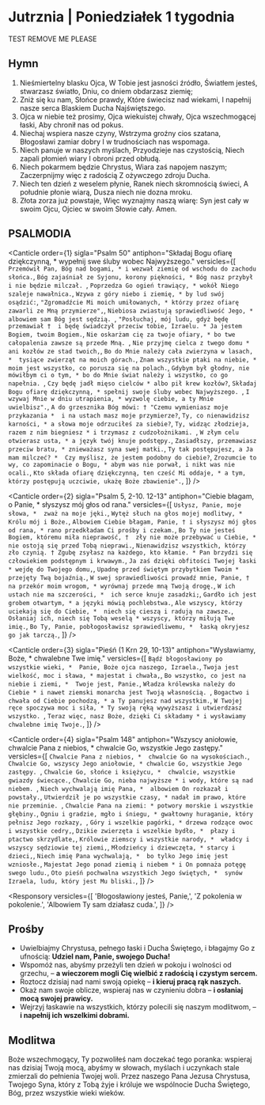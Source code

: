# Jutrznia | Poniedziałek 1 tygodnia

TEST REMOVE ME PLEASE

<OpeningVersicle />

## Hymn

1. Nieśmiertelny blasku Ojca,
   W Tobie jest jasności źródło,
   Światłem jesteś, stwarzasz światło,
   Dniu, co dniem obdarzasz ziemię;
2. Zniż się ku nam, Słońce prawdy,
   Które świecisz nad wiekami,
   I napełnij nasze serca
   Blaskiem Ducha Najświętszego.
3. Ojca w niebie też prosimy,
   Ojca wiekuistej chwały,
   Ojca wszechmogącej łaski,
   Aby chronił nas od pokus.
4. Niechaj wspiera nasze czyny,
   Wstrzyma groźny cios szatana,
   Błogosławi zamiar dobry
   I w trudnościach nas wspomaga.
5. Niech panuje w naszych myślach,
   Przyodzieje nas czystością,
   Niech zapali płomień wiary
   I obroni przed obłudą.
6. Niech pokarmem będzie Chrystus,
   Wiara zaś napojem naszym;
   Zaczerpnijmy więc z radością
   Z ożywczego zdroju Ducha.
7. Niech ten dzień z weselem płynie,
   Ranek niech skromnością świeci,
   A południe płonie wiarą,
   Dusza niech nie dozna mroku.
8. Złota zorza już powstaje,
   Więc wyznajmy naszą wiarę:
   Syn jest cały w swoim Ojcu,
   Ojciec w swoim Słowie cały. Amen.

## PSALMODIA

<Canticle
  order={1}
  sigla="Psalm 50"
  antiphon="Składaj Bogu ofiarę dziękczynną, * wypełnij swe śluby wobec Najwyższego."
  versicles={[
    `Przemówił Pan, Bóg nad bogami, *
i wezwał ziemię od wschodu do zachodu słońca.`,
    `Bóg zajaśniał ze Syjonu, korony piękności, *
Bóg nasz przybył i nie będzie milczał. `,
    `Poprzedza Go ogień trawiący, *
wokół Niego szaleje nawałnica.`,
    `Wzywa z góry niebo i ziemię, *
by lud swój osądzić:`,
    `"Zgromadźcie Mi moich umiłowanych, *
którzy przez ofiarę zawarli ze Mną przymierze",`,
    `Niebiosa zwiastują sprawiedliwość Jego, *
albowiem sam Bóg jest sędzią. `,
    `"Posłuchaj, mój ludu, gdyż będę przemawiał † 
i będę świadczył przeciw tobie, Izraelu. *
Ja jestem Bogiem, twoim Bogiem.`,
    `Nie oskarżam cię za twoje ofiary, *
bo twe całopalenia zawsze są przede Mną. `,
    `Nie przyjmę cielca z twego domu *
ani kozłów ze stad twoich,`,
    `Bo do Mnie należy cała zwierzyna w lasach, * 
tysiące zwierząt na moich górach.`,
    `Znam wszystkie ptaki na niebie, *
moim jest wszystko, co porusza się na polach.`,
    `Gdybym był głodny, nie mówiłbym ci o tym, *
bo do Mnie świat należy i wszystko, co go napełnia. `,
    `Czy będę jadł mięso cielców *
albo pił krew kozłów?`,
    `Składaj Bogu ofiarę dziękczynną, *
spełnij swoje śluby wobec Najwyższego. `,
    `I wzywaj Mnie w dniu utrapienia, *
wyzwolę ciebie, a ty Mnie uwielbisz".`,
    `A do grzesznika Bóg mówi: †
"Czemu wymieniasz moje przykazania * 
i na ustach masz moje przymierze?`,
    `Ty, co nienawidzisz karności, *
a słowa moje odrzuciłeś za siebie?`,
    `Ty, widząc złodzieja, razem z nim biegniesz *
i trzymasz z cudzołożnikami. `,
    `W złym celu otwierasz usta, *
a język twój knuje podstępy.`,
    `Zasiadłszy, przemawiasz przeciw bratu, *
znieważasz syna swej matki.`,
    `Ty tak postępujesz, a Ja mam milczeć? * 
Czy myślisz, że jestem podobny do ciebie?`,
    `Zrozumcie to wy, co zapominacie o Bogu, *
abym was nie porwał, i nikt was nie ocali.`,
    `Kto składa ofiarę dziękczynną, ten cześć Mi oddaje, *
a tym, którzy postępują uczciwie, ukażę Boże zbawienie".`,
  ]}
/>

<Canticle
  order={2}
  sigla="Psalm 5, 2-10. 12-13"
  antiphon="Ciebie błagam, o Panie, * słyszysz mój głos od rana."
  versicles={[
    `Usłysz, Panie, moje słowa, * 
zważ na moje jęki.`,
    `Wytęż słuch na głos mojej modlitwy, *
Królu mój i Boże.`,
    `Albowiem Ciebie błagam, Panie, †
i słyszysz mój głos od rana, *
rano przedkładam Ci prośby i czekam.`,
    `Bo Ty nie jesteś Bogiem, któremu miła nieprawość, † 
zły nie może przebywać u Ciebie, *
nie ostoją się przed Tobą nieprawi.`,
    `Nienawidzisz wszystkich, którzy zło czynią. †
Zgubę zsyłasz na każdego, kto kłamie. *
Pan brzydzi się człowiekiem podstępnym i krwawym.`,
    `Ja zaś dzięki obfitości Twojej łaski *
wejdę do Twojego domu,`,
    `Upadnę przed świętym przybytkiem Twoim * 
przejęty Twą bojaźnią.`,
    `W swej sprawiedliwości prowadź mnie, Panie, † 
na przekór moim wrogom, *
wyrównaj przede mną Twoją drogę.`,
    `W ich ustach nie ma szczerości, * 
ich serce knuje zasadzki;`,
    `Gardło ich jest grobem otwartym, *
a języki mówią pochlebstwa.`,
    `Ale wszyscy, którzy uciekają się do Ciebie, * 
niech się cieszą i radują na zawsze.`,
    `Osłaniaj ich, niech się Tobą weselą *
wszyscy, którzy miłują Twe imię.`,
    `Bo Ty, Panie, pobłogosławisz sprawiedliwemu, * 
łaską okryjesz go jak tarczą.`,
  ]}
/>

<Canticle
  order={3}
  sigla="Pieśń (1 Krn 29, 10-13)"
  antiphon="Wysławiamy, Boże, * chwalebne Twe imię."
  versicles={[
    `Bądź błogosławiony po wszystkie wieki, * 
Panie, Boże ojca naszego, Izraela.`,
    `Twoja jest wielkość, moc i sława, *
majestat i chwała,`,
    `Bo wszystko, co jest na niebie i ziemi, * 
Twoje jest, Panie.`,
    `Władza królewska należy do Ciebie *
i nawet ziemski monarcha jest Twoją własnością. `,
    `Bogactwo i chwała od Ciebie pochodzą, *
a Ty panujesz nad wszystkim.`,
    `W Twojej ręce spoczywa moc i siła, *
Ty swoją ręką wywyższasz i utwierdzasz wszystko. `,
    `Teraz więc, nasz Boże, dzięki Ci składamy *
i wysławiamy chwalebne imię Twoje.`,
  ]}
/>

<Canticle
  order={4}
  sigla="Psalm 148"
  antiphon="Wszyscy aniołowie, chwalcie Pana z niebios, * chwalcie Go, wszystkie Jego zastępy."
  versicles={[
    `Chwalcie Pana z niebios, * 
chwalcie Go na wysokościach.`,
    `Chwalcie Go, wszyscy Jego aniołowie, *
chwalcie Go, wszystkie Jego zastępy. `,
    `Chwalcie Go, słońce i księżycu, * 
chwalcie, wszystkie gwiazdy świecące.`,
    `Chwalcie Go, nieba najwyższe *
i wody, które są nad niebem. `,
    `Niech wychwalają imię Pana, * 
albowiem On rozkazał i powstały.`,
    `Utwierdził je po wszystkie czasy, *
nadał im prawo, które nie przeminie. `,
    `Chwalcie Pana na ziemi: *
potwory morskie i wszystkie głębiny.`,
    `Ogniu i gradzie, mgło i śniegu, *
gwałtowny huraganie, który pełnisz Jego rozkazy, `,
    `Góry i wszelkie pagórki, *
drzewa rodzące owoc i wszystkie cedry,`,
    `Dzikie zwierzęta i wszelkie bydło, * 
płazy i ptactwo skrzydlate,`,
    `Królowie ziemscy i wszystkie narody, * 
władcy i wszyscy sędziowie tej ziemi,`,
    `Młodzieńcy i dziewczęta, *
starcy i dzieci,`,
    `Niech imię Pana wychwalają, * 
bo tylko Jego imię jest wzniosłe.`,
    `Majestat Jego ponad ziemią i niebem *
i On pomnaża potęgę swego ludu.`,
    `Oto pieśń pochwalna wszystkich Jego świętych, * 
synów Izraela, ludu, który jest Mu bliski.`,
  ]}
/>

<Passage
  sigla="Jr 15, 16"
  passage="Ilekroć otrzymywałem Twoje słowa, pochłaniałem je, a Twoje słowo stawało się dla mnie rozkoszą i radością serca mego. Bo imię Twoje zostało wezwane nade mną, Panie, Boże Zastępów."
/>

<Responsory
  versicles={[
    'Błogosławiony jesteś, Panie,',
    'Z pokolenia w pokolenie.',
    'Albowiem Ty sam działasz cuda.',
  ]}
/>

<Benedictus antiphon="Zachariasz prorokował mówiąc: * Niech będzie uwielbiony Pan, Bóg Izraela, / bo lud swój nawiedził i wyzwolił." />

## Prośby

- Uwielbiajmy Chrystusa, pełnego łaski i Ducha Świętego, i błagajmy Go z ufnością: **Udziel nam, Panie, swojego Ducha!**
- Wspomóż nas, abyśmy przeżyli ten dzień w pokoju i wolności od grzechu, – **a wieczorem mogli Cię wielbić z radością i czystym sercem.**
- Roztocz dzisiaj nad nami swoją opiekę – **i kieruj pracą rąk naszych.**
- Okaż nam swoje oblicze, wspieraj nas w czynieniu dobra – **i osłaniaj mocą swojej prawicy.**
- Wejrzyj łaskawie na wszystkich, którzy polecili się naszym modlitwom, – **i napełnij ich wszelkimi dobrami.**

<CustomIntercessions type="lauds" />

<KyrieEleison />

<LordsPrayer />

## Modlitwa

Boże wszechmogący, Ty pozwoliłeś nam doczekać tego poranka: wspieraj nas dzisiaj Twoją mocą, abyśmy w słowach, myślach i uczynkach stale zmierzali do pełnienia Twojej woli. Przez naszego Pana Jezusa Chrystusa, Twojego Syna, który z Tobą żyje i króluje we wspólnocie Ducha Świętego, Bóg, przez wszystkie wieki wieków.

<Amen />

<BlessingAndConcludingVersicle />
